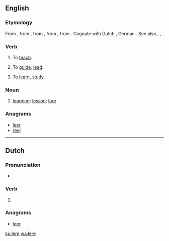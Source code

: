 ==English==

===Etymology===
From {{etyl|enm|en}} {{term|leren||to teach, instruct|lang=enm}}, from {{etyl|ang|en}} {{term|læran|lǣran|to teach, instruct, indoctrinate|lang=ang}}, from {{etyl|gem-pro|en}} {{recons|laizijaną||to teach|lang=gem-pro}}, from {{recons|laizō||lore, teaching", literally, "track, trace|lang=gem-pro}}, from {{etyl|ine-pro|en}} {{recons|leyəs-||to track, furrow|lang=ine-pro}}.  Cognate with Dutch {{term|leren|lang=nl}}, German {{term|lehren|lang=de}}. See also {{l|en|lear}}, {{l|en|lore}}, {{l|en|learn}}.

===Verb===
{{en-verb|ler|es}}

# {{context|obsolete|_|or|_|UK|_|dialectal|Scotland}} To [[teach]].
# {{context|obsolete|_|or|_|UK|_|dialectal|Scotland}} To [[guide]], [[lead]].
# {{context|obsolete|_|or|_|UK|_|dialectal|Scotland}} To [[learn]], [[study]].

===Noun===
{{en-noun}}

# {{context|obsolete}} [[learning]]; [[lesson]]; [[lore]]
#: {{rfquotek|Spenser}}

===Anagrams===
* [[leer#English|leer]]
* [[reel#English|reel]]

----

==Dutch==

===Pronunciation===
* {{rhymes|eːrə|lang=nl}}

===Verb===
{{head|nl}}

# {{nl-verb form of|n=sg|t=pres|m=subj|leren}}

===Anagrams===
* [[leer#Dutch|leer]]

[[ku:lere]]
[[wa:lere]]